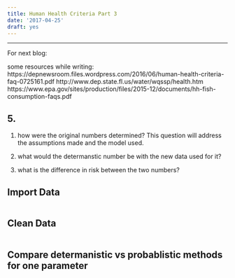 ```yaml
---
title: Human Health Criteria Part 3
date: '2017-04-25'
draft: yes
---
```


********************************************

For next blog:

some resources while writing: 
https://depnewsroom.files.wordpress.com/2016/06/human-health-criteria-faq-0725161.pdf
http://www.dep.state.fl.us/water/wqssp/health.htm
https://www.epa.gov/sites/production/files/2015-12/documents/hh-fish-consumption-faqs.pdf





## 5. 

1. how were the original numbers determined? This question will address the assumptions made and the model used.

2. what would the determanstic number be with the new data used for it?

3. what is the difference in risk between the two numbers?


## Import Data

```r

```

## Clean Data
```r

```

## Compare determanistic vs probablistic methods for one parameter
```r

```
